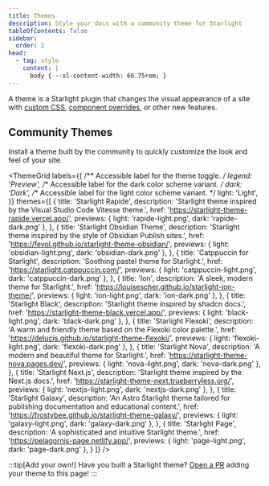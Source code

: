 ```yaml
---
title: Themes
description: Style your docs with a community theme for Starlight
tableOfContents: false
sidebar:
  order: 2
head:
  - tag: style
    content: |
      body { --sl-content-width: 66.75rem; }
---
```



A theme is a Starlight plugin that changes the visual appearance of a site with [custom CSS](/guides/css-and-tailwind/), [component overrides](/guides/overriding-components/), or other new features.

## Community Themes

Install a theme built by the community to quickly customize the look and feel of your site.

<ThemeGrid
	labels={{
		/** Accessible label for the theme toggle. */
		legend: 'Preview',
		/** Accessible label for the dark color scheme variant. */
		dark: 'Dark',
		/** Accessible label for the light color scheme variant. */
		light: 'Light',
	}}
	themes={[
		{
			title: 'Starlight Rapide',
			description:
				'Starlight theme inspired by the Visual Studio Code Vitesse theme.',
			href: 'https://starlight-theme-rapide.vercel.app/',
			previews: { light: 'rapide-light.png', dark: 'rapide-dark.png' },
		},
		{
			title: 'Starlight Obsidian Theme',
			description:
				'Starlight theme inspired by the style of Obsidian Publish sites.',
			href: 'https://fevol.github.io/starlight-theme-obsidian/',
			previews: { light: 'obsidian-light.png', dark: 'obsidian-dark.png' },
		},
		{
			title: 'Catppuccin for Starlight',
			description: 'Soothing pastel theme for Starlight.',
			href: 'https://starlight.catppuccin.com/',
			previews: { light: 'catppuccin-light.png', dark: 'catppuccin-dark.png' },
		},
		{
			title: 'Ion',
			description: 'A sleek, modern theme for Starlight.',
			href: 'https://louisescher.github.io/starlight-ion-theme/',
			previews: { light: 'ion-light.png', dark: 'ion-dark.png' },
		},
		{
			title: 'Starlight Black',
			description: 'Starlight theme inspired by shadcn docs.',
			href: 'https://starlight-theme-black.vercel.app/',
			previews: { light: 'black-light.png', dark: 'black-dark.png' },
		},
		{
			title: 'Starlight Flexoki',
			description:
				'A warm and friendly theme based on the Flexoki color palette.',
			href: 'https://delucis.github.io/starlight-theme-flexoki/',
			previews: { light: 'flexoki-light.png', dark: 'flexoki-dark.png' },
		},
		{
			title: 'Starlight Nova',
			description: 'A modern and beautiful theme for Starlight.',
			href: 'https://starlight-theme-nova.pages.dev/',
			previews: { light: 'nova-light.png', dark: 'nova-dark.png' },
		},
		{
			title: 'Starlight Next.js',
			description: 'Starlight theme inspired by the Next.js docs.',
			href: 'https://starlight-theme-next.trueberryless.org/',
			previews: { light: 'nextjs-light.png', dark: 'nextjs-dark.png' },
		},
		{
			title: 'Starlight Galaxy',
			description:
				'An Astro Starlight theme tailored for publishing documentation and educational content.',
			href: 'https://frostybee.github.io/starlight-theme-galaxy/',
			previews: { light: 'galaxy-light.png', dark: 'galaxy-dark.png' },
		},
		{
			title: 'Starlight Page',
			description: 'A sophisticated and intuitive Starlight theme.',
			href: 'https://pelagornis-page.netlify.app/',
			previews: { light: 'page-light.png', dark: 'page-dark.png' },
		}
	]}
/>

:::tip[Add your own!]
Have you built a Starlight theme?
[Open a PR](https://github.com/withastro/starlight/blob/main/CONTRIBUTING.md#themes) adding your theme to this page!
:::
